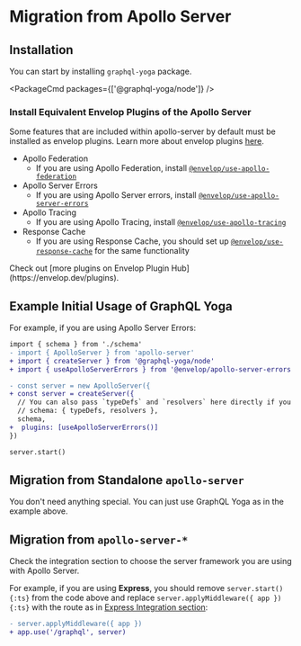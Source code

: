 
<LatestVersionNotice />

# Migration from Apollo Server

## Installation

You can start by installing `graphql-yoga` package.

<PackageCmd packages={['@graphql-yoga/node']} />

### Install Equivalent Envelop Plugins of the Apollo Server

Some features that are included within apollo-server by default must be installed as envelop plugins. Learn more about envelop plugins [here](/docs/features/envelop-plugins).

- Apollo Federation
  - If you are using Apollo Federation, install [`@envelop/use-apollo-federation`](https://envelop.dev/plugins/use-apollo-federation)
- Apollo Server Errors
  - If you are using Apollo Server errors, install [`@envelop/use-apollo-server-errors`](https://envelop.dev/plugins/use-apollo-server-errors)
- Apollo Tracing
  - If you are using Apollo Tracing, install [`@envelop/use-apollo-tracing`](https://envelop.dev/plugins/use-apollo-tracing)
- Response Cache
  - If you are using Response Cache, you should set up [`@envelop/use-response-cache`](https://envelop.dev/plugins/use-response-cache) for the same functionality

<Callout>
  Check out [more plugins on Envelop Plugin Hub](https://envelop.dev/plugins).
</Callout>

## Example Initial Usage of GraphQL Yoga

For example, if you are using Apollo Server Errors:

```diff filename="apollo-server-errors-example.ts"
import { schema } from './schema'
- import { ApolloServer } from 'apollo-server'
+ import { createServer } from '@graphql-yoga/node'
+ import { useApolloServerErrors } from '@envelop/apollo-server-errors'

- const server = new ApolloServer({
+ const server = createServer({
  // You can also pass `typeDefs` and `resolvers` here directly if you previously use `ApolloServer` constructor to build your `GraphQLSchema`
  // schema: { typeDefs, resolvers },
  schema,
+  plugins: [useApolloServerErrors()]
})

server.start()
```

## Migration from Standalone `apollo-server`

You don't need anything special. You can just use GraphQL Yoga as in the example above.

## Migration from `apollo-server-*`

Check the integration section to choose the server framework you are using with Apollo Server.

For example, if you are using **Express**, you should remove `server.start(){:ts}` from the code above and replace `server.applyMiddleware({ app }){:ts}` with the route as in [Express Integration section](/docs/integrations/integration-with-express):

```diff
- server.applyMiddleware({ app })
+ app.use('/graphql', server)
```
